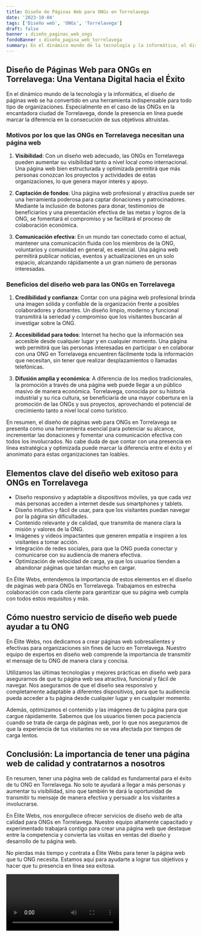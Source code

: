 ```yaml
---
title: Diseño de Páginas Web para ONGs en Torrelavega
date: '2023-10-04'
tags: ['Diseño web', 'ONGs', 'Torrelavega']
draft: false
banner : diseño_paginas_web_ongs
fondoBanner : diseño_pagina_web_torrelavega
summary: En el dinámico mundo de la tecnología y la informática, el diseño de páginas web se ha convertido en una herramienta indispensable para todo tipo de organizaciones. Especialmente en el caso de las ONGs en la encantadora ciudad de Torrelavega, donde la presencia en línea puede marcar la diferencia en la consecución de sus objetivos altruistas.
---
```


## Diseño de Páginas Web para ONGs en Torrelavega: Una Ventana Digital hacia el Éxito

En el dinámico mundo de la tecnología y la informática, el diseño de páginas web se ha convertido en una herramienta indispensable para todo tipo de organizaciones. Especialmente en el caso de las ONGs en la encantadora ciudad de Torrelavega, donde la presencia en línea puede marcar la diferencia en la consecución de sus objetivos altruistas.

### Motivos por los que las ONGs en Torrelavega necesitan una página web

1. **Visibilidad**: Con un diseño web adecuado, las ONGs en Torrelavega pueden aumentar su visibilidad tanto a nivel local como internacional. Una página web bien estructurada y optimizada permitirá que más personas conozcan los proyectos y actividades de estas organizaciones, lo que genera mayor interés y apoyo.

2. **Captación de fondos**: Una página web profesional y atractiva puede ser una herramienta poderosa para captar donaciones y patrocinadores. Mediante la inclusión de botones para donar, testimonios de beneficiarios y una presentación efectiva de las metas y logros de la ONG, se fomentará el compromiso y se facilitará el proceso de colaboración económica.

3. **Comunicación efectiva**: En un mundo tan conectado como el actual, mantener una comunicación fluida con los miembros de la ONG, voluntarios y comunidad en general, es esencial. Una página web permitirá publicar noticias, eventos y actualizaciones en un solo espacio, alcanzando rápidamente a un gran número de personas interesadas.

### Beneficios del diseño web para las ONGs en Torrelavega

1. **Credibilidad y confianza**: Contar con una página web profesional brinda una imagen sólida y confiable de la organización frente a posibles colaboradores y donantes. Un diseño limpio, moderno y funcional transmitirá la seriedad y compromiso que los visitantes buscarán al investigar sobre la ONG.

2. **Accesibilidad para todos**: Internet ha hecho que la información sea accesible desde cualquier lugar y en cualquier momento. Una página web permitirá que las personas interesadas en participar o en colaborar con una ONG en Torrelavega encuentren fácilmente toda la información que necesitan, sin tener que realizar desplazamientos o llamadas telefónicas.

3. **Difusión amplia y económica**: A diferencia de los medios tradicionales, la promoción a través de una página web puede llegar a un público masivo de manera económica. Torrelavega, conocida por su historia industrial y su rica cultura, se beneficiaría de una mayor cobertura en la promoción de las ONGs y sus proyectos, aprovechando el potencial de crecimiento tanto a nivel local como turístico.

En resumen, el diseño de páginas web para ONGs en Torrelavega se presenta como una herramienta esencial para potenciar su alcance, incrementar las donaciones y fomentar una comunicación efectiva con todos los involucrados. No cabe duda de que contar con una presencia en línea estratégica y optimizada puede marcar la diferencia entre el éxito y el anonimato para estas organizaciones tan loables.

<GifSeo />

<Cta />

## Elementos clave del diseño web exitoso para ONGs en Torrelavega

- Diseño responsivo y adaptable a dispositivos móviles, ya que cada vez más personas acceden a internet desde sus smartphones y tablets.
- Diseño intuitivo y fácil de usar, para que los visitantes puedan navegar por la página sin dificultades.
- Contenido relevante y de calidad, que transmita de manera clara la misión y valores de la ONG.
- Imágenes y videos impactantes que generen empatía e inspiren a los visitantes a tomar acción.
- Integración de redes sociales, para que la ONG pueda conectar y comunicarse con su audiencia de manera efectiva.
- Optimización de velocidad de carga, ya que los usuarios tienden a abandonar páginas que tardan mucho en cargar.

En Élite Webs, entendemos la importancia de estos elementos en el diseño de páginas web para ONGs en Torrelavega. Trabajamos en estrecha colaboración con cada cliente para garantizar que su página web cumpla con todos estos requisitos y más.

## Cómo nuestro servicio de diseño web puede ayudar a tu ONG

En Élite Webs, nos dedicamos a crear páginas web sobresalientes y efectivas para organizaciones sin fines de lucro en Torrelavega. Nuestro equipo de expertos en diseño web comprende la importancia de transmitir el mensaje de tu ONG de manera clara y concisa.

Utilizamos las últimas tecnologías y mejores prácticas en diseño web para asegurarnos de que tu página web sea atractiva, funcional y fácil de navegar. Nos aseguramos de que el diseño sea responsivo y completamente adaptable a diferentes dispositivos, para que tu audiencia pueda acceder a tu página desde cualquier lugar y en cualquier momento.

Además, optimizamos el contenido y las imágenes de tu página para que cargue rápidamente. Sabemos que los usuarios tienen poca paciencia cuando se trata de carga de páginas web, por lo que nos aseguramos de que la experiencia de tus visitantes no se vea afectada por tiempos de carga lentos.

## Conclusión: La importancia de tener una página web de calidad y contratarnos a nosotros

En resumen, tener una página web de calidad es fundamental para el éxito de tu ONG en Torrelavega. No solo te ayudará a llegar a más personas y aumentar tu visibilidad, sino que también te dará la oportunidad de transmitir tu mensaje de manera efectiva y persuadir a los visitantes a involucrarse.

En Élite Webs, nos enorgullece ofrecer servicios de diseño web de alta calidad para ONGs en Torrelavega. Nuestro equipo altamente capacitado y experimentado trabajará contigo para crear una página web que destaque entre la competencia y convierta las visitas en ventas del diseño y desarrollo de tu página web.

No pierdas más tiempo y contrata a Élite Webs para tener la página web que tu ONG necesita. Estamos aquí para ayudarte a lograr tus objetivos y hacer que tu presencia en línea sea exitosa.

<Video />

<CtaBot job='ONGs' city='Torrelavega'/>

<Gmaps query='Torrelavega+españa+maps' />